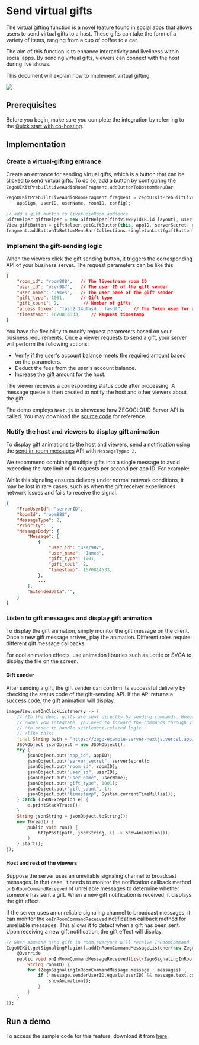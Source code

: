# Send virtual gifts

The virtual gifting function is a novel feature found in social apps that allows users to send virtual gifts to a host. These gifts can take the form of a variety of items, ranging from a cup of coffee to a car.

The aim of this function is to enhance interactivity and liveliness within social apps. By sending virtual gifts, viewers can connect with the host during live shows.

This document will explain how to implement virtual gifting.

<Frame width="512" height="auto" caption="">
  <img src="https://doc-media.zego.im/sdk-doc/Pics/ZegoUIKit/Flutter/live/send_virtual_gift.gif" />
</Frame>

## Prerequisites

Before you begin, make sure you complete the integration by referring to the [Quick start with co-hosting](../02-Quick%20start/02-Quick%20start%20(with%20cohosting).mdx).

## Implementation

### Create a virtual-gifting entrance

Create an entrance for sending virtual gifts, which is a button that can be clicked to send virtual gifts. To do so, add a button by configuring the `ZegoUIKitPrebuiltLiveAudioRoomFragment.addButtonToBottomMenuBar`.

```dart
ZegoUIKitPrebuiltLiveAudioRoomFragment fragment = ZegoUIKitPrebuiltLiveAudioRoomFragment.newInstance(appID,
    appSign, userID, userName, roomID, config);

// add a gift button to liveAudioRoom audience
GiftHelper giftHelper = new GiftHelper(findViewById(R.id.layout), userID, userName);
View giftButton = giftHelper.getGiftButton(this, appID, serverSecret, roomID);
fragment.addButtonToBottomMenuBar(Collections.singletonList(giftButton), ZegoLiveAudioRoomRole.AUDIENCE);
```

### Implement the gift-sending logic

When the viewers click the gift sending button, it triggers the corresponding API of your business server. The request parameters can be like this:

```json
{
    "room_id": "room888",   // The livestream room ID
    "user_id": "user987",   // The user ID of the gift sender
    "user_name": "James",   // The user name of the gift sender
    "gift_type": 1001,      // Gift type
    "gift_count": 2,         // Number of gifts
    "access_token": "fasd2r34dfasd...fasdf",    // The Token used for authentication
    "timestamp": 1670814533,    // Request timestamp
}
```

You have the flexibility to modify request parameters based on your business requirements. Once a viewer requests to send a gift, your server will perform the following actions:

- Verify if the user's account balance meets the required amount based on the parameters.
- Deduct the fees from the user's account balance.
- Increase the gift amount for the host.

The viewer receives a corresponding status code after processing. A message queue is then created to notify the host and other viewers about the gift.


The demo employs `Next.js` to showcase how ZEGOCLOUD Server API is called. You may download the [source code](https://github.com/ZEGOCLOUD/zego_virtual_gift/blob/main/server_nextjs/pages/api/send_gift.js) for reference.


### Notify the host and viewers to display gift animation


To display gift animations to the host and viewers, send a notification using the [send in-room messages](https://docs.zegocloud.com/article/14568) API with `MessageType: 2`. 

We recommend combining multiple gifts into a single message to avoid exceeding the rate limit of 10 requests per second per app ID. For example:

<Note title="Note">

While this signaling ensures delivery under normal network conditions, it may be lost in rare cases, such as when the gift receiver experiences network issues and fails to receive the signal.
</Note>


```json
{
    "FromUserId": "serverID",
    "RoomId": "room888",
    "MessageType": 2,
    "Priority": 1,
    "MessageBody": {
        "Message": [
            {
                "user_id": "user987",
                "user_name": "James",
                "gift_type": 1001, 
                "gift_cout": 2,
                "timestamp": 1670814533,
            },
            ...
        ],
        "ExtendedData":"",
    }
}
```


### Listen to gift messages and display gift animation

To display the gift animation, simply monitor the gift message on the client. Once a new gift message arrives, play the animation. Different roles require different gift message callbacks.

For cool animation effects, use animation libraries such as Lottie or SVGA to display the file on the screen.


#### Gift sender

After sending a gift, the gift sender can confirm its successful delivery by checking the status code of the gift-sending API. If the API returns a success code, the gift animation will display.

```dart
imageView.setOnClickListener(v -> {
    // !In the demo, gifts are sent directly by sending commands. However, 
    // !when you integrate, you need to forward the commands through your business server 
    // !in order to handle settlement-related logic.
    // !like this:
    final String path = "https://zego-example-server-nextjs.vercel.app/api/send_gift";
    JSONObject jsonObject = new JSONObject();
    try {
        jsonObject.put("app_id", appID);
        jsonObject.put("server_secret", serverSecret);
        jsonObject.put("room_id", roomID);
        jsonObject.put("user_id", userID);
        jsonObject.put("user_name", userName);
        jsonObject.put("gift_type", 1001);
        jsonObject.put("gift_count", 1);
        jsonObject.put("timestamp", System.currentTimeMillis());
    } catch (JSONException e) {
        e.printStackTrace();
    }
    String jsonString = jsonObject.toString();
    new Thread() {
        public void run() {
            httpPost(path, jsonString, () -> showAnimation());
        }
    }.start();
});
```

#### Host and rest of the viewers

Suppose the server uses an unreliable signaling channel to broadcast messages. In that case, it needs to monitor the notification callback method `onInRoomCommandReceived` of unreliable messages to determine whether someone has sent a gift. When a new gift notification is received, it displays the gift effect.

If the server uses an unreliable signaling channel to broadcast messages, it can monitor the `onInRoomCommandReceived` notification callback method for unreliable messages. This allows it to detect when a gift has been sent. Upon receiving a new gift notification, the gift effect will display.


```dart
// when someone send gift in room,everyone will receive InRoomCommand
ZegoUIKit.getSignalingPlugin().addInRoomCommandMessageListener(new ZegoUIKitSignalingPluginInRoomCommandMessageListener() {
    @Override
    public void onInRoomCommandMessageReceived(List<ZegoSignalingInRoomCommandMessage> messages,
        String roomID) {
        for (ZegoSignalingInRoomCommandMessage message : messages) {
            if (!message.senderUserID.equals(userID) && message.text.contains("gift_type")) {
                showAnimation();
            }
        }
    }
});
```

## Run a demo

To access the sample code for this feature, download it from [here](https://github.com/ZEGOCLOUD/zego_virtual_gift/blob/main/samples/android/live_streaming/app/src/main/java/com/zegocloud/uikit/livestreaming/LiveActivity.java).
